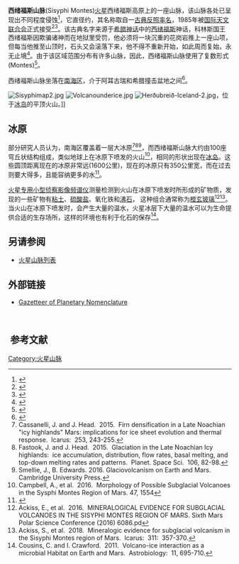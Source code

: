 {{Infobox feature on celestial object
|name=西绪福斯山脉
|location=西绪福斯高原
|coordinates={{coord|69.65|S|13.08|E|globe:mars_type:landmark|display=inline,title}}
}}
'''西绪福斯山脉'''(Sisyphi Montes)[[火星|火星]]西绪福斯高原上的一座山脉，该山脉各处已呈现出不同程度侵蚀<ref name="Sisyphi Montes DD">{{cite web|title=Sisyphi Montes|url=http://www.lpi.usra.edu/meetings/polar2006/pdf/8066.pdf|accessdate=17 November 2012|archive-date=2016-03-03|archive-url=https://web.archive.org/web/20160303212932/http://www.lpi.usra.edu/meetings/polar2006/pdf/8066.pdf|dead-url=no}}</ref>，它直径约{{convert|200|km|mi|0}}，其名称取自一[[火星反照率特征列表|古典反照率名]]，1985年被[[国际天文联合会|国际天文联合会]]正式接受<ref name="Sisyphi Montes IAU">{{cite web|title=Sisyphi Montes|url=http://planetarynames.wr.usgs.gov/Feature/5580|publisher=IAU|accessdate=17 November 2012|archive-date=2018-05-02|archive-url=https://web.archive.org/web/20180502212301/https://planetarynames.wr.usgs.gov/Feature/5580|dead-url=no}}</ref><ref name="Grego2012">{{cite book|author=Peter Grego|title=Mars and How to Observe It|url=https://archive.org/details/marshowtoobserve0000greg|url-access=registration|accessdate=17 November 2012|date=1 June 2012|publisher=Springer|isbn=978-1-4614-2302-7|pages=[https://archive.org/details/marshowtoobserve0000greg/page/135 135]–}}</ref>。该古典名字来源于[[希腊神话|希腊神话]]中的[[西西弗斯|西绪福斯]]神话，科林斯国王西绪福斯因欺骗诸神而在地狱里受罚，他必须将一块沉重的花岗岩推上一座山项，但每当他推至山顶时，石头又会滚落下来，他不得不重新开始，如此周而复始，永无止境<ref>{{Cite web |url=https://www.britannica.com/topic/Sisyphus |title=存档副本 |access-date=2020-11-24 |archive-date=2021-05-14 |archive-url=https://web.archive.org/web/20210514010944/https://www.britannica.com/topic/Sisyphus |dead-url=no }}</ref>。由于该区域范围分布有许多山脉，因此，西绪福斯山脉使用了复数形式(Montes)<ref>{{Cite web |url=https://groups.google.com/forum/#!topic/alt.language.latin/Sh87u3lONbk |title=存档副本 |access-date=2020-11-24 |archive-date=2019-12-07 |archive-url=https://web.archive.org/web/20191207213542/https://groups.google.com/forum/#!topic/alt.language.latin/Sh87u3lONbk |dead-url=no }}</ref>。

西绪福斯山脉坐落在[[南海区|南海区]]，介于阿耳古瑞和希腊撞击盆地之间<ref>{{Cite web |url=https://cosmochemistry-papers.com/2018/04/24/mineralogic-evidence-for-subglacial-volcanism-in-the-sisyphi-montes-region-of-mars/ |title=存档副本 |access-date=2020-11-24 |archive-date=2018-06-26 |archive-url=https://web.archive.org/web/20180626054854/https://cosmochemistry-papers.com/2018/04/24/mineralogic-evidence-for-subglacial-volcanism-in-the-sisyphi-montes-region-of-mars/ |dead-url=no }}</ref>。

[[File:Sisyphimap2.jpg|thumb]]
[[File:Volcanounderice.jpg|thumb]]
[[Image:Herðubreið-Iceland-2.jpg|thumb]]，位于[[冰岛|冰岛]]的平顶火山。]]

==冰原==
部分研究人员认为，南海区覆盖着一层大冰原<ref>Cassanelli, J. and J. Head.  2015.  Firn densification in a Late Noachian "icy highlands" Mars: implications for ice sheet evolution and thermal response.  Icarus:  253, 243-255.</ref><ref>Fastook, J. and J. Head.  2015.  Glaciation in the Late Noachian Icy highlands:  ice accumulation, distribution, flow rates, basal melting, and top-down melting rates and patterns.  Planet. Space Sci.  106, 82-98.</ref><ref>Smellie, J., B. Edwards. 2016. Glaciovolcanism on Earth and Mars. Cambridge University Press.</ref>，而西绪福斯山脉大约由100座穹丘状结构组成，类似地球上在冰原下喷发的火山<ref>Campbell, A., et al.  2016.  Morphology of Possible Subglacial Volcanoes in the Sysphi Montes Region of Mars. 47, 1554</ref>，相同的形状出现在[[冰岛|冰岛]]。这些圆顶距离现在的冰原非常远(1600公里)，现在的冰原只有350公里宽，而在过去则要大得多，且能容纳更多的水<ref>{{Cite web |url=http://crism.jhuapl.edu/newscenter/articles/20160503.php |title=存档副本 |access-date=2020-11-24 |archive-date=2021-01-26 |archive-url=https://web.archive.org/web/20210126090309/http://crism.jhuapl.edu/newscenter/articles/20160503.php |dead-url=no }}</ref>。 

[[火星专用小型侦察影像频谱仪|火星专用小型侦察影像频谱仪]]测量检测到火山在冰原下喷发时所形成的矿物质，发现的一些矿物有[[粘土|粘土]]、[[硫酸盐|硫酸盐]]、氧化铁和[[沸石|沸石]]，
这种组合通常称为[[橙玄玻璃|橙玄玻璃]]<ref>Ackiss, E., et al.  2016.  MINERALOGICAL EVIDENCE FOR SUBGLACIAL VOLCANOES IN THE SISYPHI MONTES REGION OF MARS. Sixth Mars Polar Science Conference (2016) 6086.pd</ref><ref>Ackiss, S., et al.  2018.  Mineralogic evidence for subglacial volcanism in the Sisyphi Montes region of Mars.  Icarus:  311:  357-370.</ref>。当火山在冰原下喷发时，会产生大量的温水，火星冰层下大量的温水可以为生命提供合适的生存场所，这样的环境也有利于化石的保存<ref>Cousins, C. and I. Crawford.  2011.  Volcano-ice interaction as a microbial Habitat on Earth and Mars.  Astrobiology:  11, 695-710.</ref>。

==另请参阅==
* [[火星山脉列表|火星山脉列表]]
==外部链接 ==
*[http://planetarynames.wr.usgs.gov/Feature/5580 Gazetteer of Planetary Nomenclature] {{Wayback|url=http://planetarynames.wr.usgs.gov/Feature/5580 |date=20180502212301 }}
 
{{火星}}
[[Category:火星山脉|Category:火星山脉]]

==  参考文献 ==